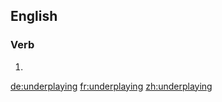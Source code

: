 ==English==

===Verb===
{{head|en}}

# {{present participle of|underplay}}

[[de:underplaying]]
[[fr:underplaying]]
[[zh:underplaying]]
